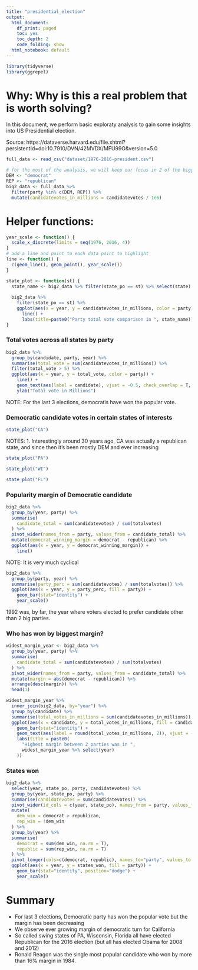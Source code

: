 ```yaml
---
title: "presidential_election"
output:
  html_document:
    df_print: paged
    toc: yes
    toc_depth: 2
    code_folding: show
  html_notebook: default
---
```


```r
library(tidyverse)
library(ggrepel)
```

# Why: Why is this a real problem that is worth solving?

In this document, we perform basic exploraty analysis to gain some insights into US Presidential election. 


Source: https://dataverse.harvard.edu/file.xhtml?persistentId=doi:10.7910/DVN/42MVDX/MFU99O&version=5.0

```r
full_data <- read_csv("dataset/1976-2016-president.csv") 

# for the most of the analysis, we will keep our focus in 2 of the biggest parties
DEM <- "democrat"
REP <- "republican"
big2_data <- full_data %>% 
  filter(party %in% c(DEM, REP)) %>% 
  mutate(candidatevotes_in_millions = candidatevotes / 1e6)
```


# Helper functions:

```r
year_scale <- function() {
  scale_x_discrete(limits = seq(1976, 2016, 4))
}
# add a line and point to each data point to highlight
line <- function() {
  c(geom_line(), geom_point(), year_scale())
}

state_plot <- function(st) {
  state_name <- big2_data %>% filter(state_po == st) %>% select(state) %>% unique()
  
  big2_data %>% 
    filter(state_po == st) %>%  
    ggplot(aes(x = year, y = candidatevotes_in_millions, color = party)) + 
      line() + 
      labs(title=paste0("Party total vote comparison in ", state_name)) 
}
```



### Total votes across all states by party

```r
big2_data %>% 
  group_by(candidate, party, year) %>% 
  summarise(total_vote = sum(candidatevotes_in_millions)) %>% 
  filter(total_vote > 5) %>% 
  ggplot(aes(x = year, y = total_vote, color = party)) + 
    line() + 
    geom_text(aes(label = candidate), vjust = -0.5, check_overlap = T, size=3) +
    ylab("Total vote in Millions")
```

NOTE: For the last 3 elections, democratis have won the popular vote.

### Democratic candidate votes in certain states of interests

```r
state_plot("CA")
```

NOTES: 
1. Interestingly around 30 years ago, CA was actually a republican state, and since then it's been mostly DEM and ever increasing

```r
state_plot("PA")
```

```r
state_plot("WI")
```

```r
state_plot("FL")
```


### Popularity margin of Democratic candidate

```r
big2_data %>% 
  group_by(year, party) %>% 
  summarise(
    candidate_total = sum(candidatevotes) / sum(totalvotes)
  ) %>% 
  pivot_wider(names_from = party, values_from = candidate_total) %>% 
  mutate(democrat_winning_margin = democrat - republican) %>% 
  ggplot(aes(x = year, y = democrat_winning_margin)) + 
    line()
```

NOTE: It is very much cyclical

```r
big2_data %>% 
  group_by(party, year) %>% 
  summarise(party_perc = sum(candidatevotes) / sum(totalvotes)) %>% 
  ggplot(aes(x = year, y = party_perc, fill = party)) + 
    geom_bar(stat="identity") + 
    year_scale()
```

1992 was, by far, the year where voters elected to prefer candidate other than 2 big parties.

### Who has won by biggest margin?

```r
widest_margin_year <- big2_data %>% 
  group_by(year, party) %>% 
  summarise(
    candidate_total = sum(candidatevotes) / sum(totalvotes)
  ) %>% 
  pivot_wider(names_from = party, values_from = candidate_total) %>% 
  mutate(margin = abs(democrat - republican)) %>% 
  arrange(desc(margin)) %>% 
  head(1)

widest_margin_year %>% 
  inner_join(big2_data, by="year") %>% 
  group_by(candidate) %>% 
  summarise(total_votes_in_millions = sum(candidatevotes_in_millions)) %>% 
  ggplot(aes(x = candidate, y = total_votes_in_millions, fill = candidate)) + 
    geom_bar(stat="identity") + 
    geom_text(aes(label = round(total_votes_in_millions, 2)), vjust = -0.5) + 
    labs(title = paste0(
      "Highest margin between 2 parties was in ", 
      widest_margin_year %>% select(year)
    ))
```

### States won 

```r
big2_data %>% 
  select(year, state_po, party, candidatevotes) %>% 
  group_by(year, state_po, party) %>% 
  summarise(candidatevotes = sum(candidatevotes)) %>% 
  pivot_wider(id_cols = c(year, state_po), names_from = party, values_from = candidatevotes) %>% 
  mutate(
    dem_win = democrat > republican,
    rep_win = !dem_win
  ) %>% 
  group_by(year) %>%
  summarise(
    democrat = sum(dem_win, na.rm = T),
    republic = sum(rep_win, na.rm = T)
  ) %>% 
  pivot_longer(cols=c(democrat, republic), names_to="party", values_to = "states_won") %>% 
  ggplot(aes(x = year, y = states_won, fill = party)) + 
    geom_bar(stat="identity", position="dodge") + 
    year_scale()
```


# Summary

* For last 3 elections, Democratic party has won the popular vote but the margin has been decreasing
* We observe ever growing margin of democratic turn for California
* So called swing states of PA, Wisconsin, Florida all have elected Republican for the 2016 election (but all has elected Obama for 2008 and 2012)
* Ronald Reagon was the single most popular candidate who won by more than 16% margin in 1984.